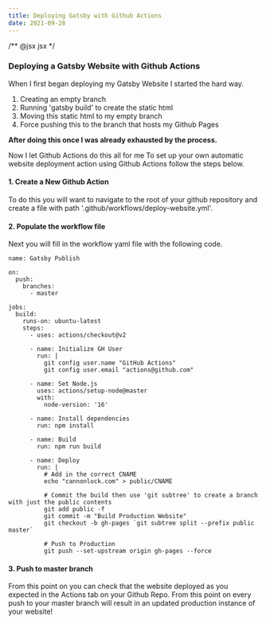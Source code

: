 ```yaml
---
title: Deploying Gatsby with Github Actions
date: 2021-09-28
---
```


/** @jsx jsx */


### Deploying a Gatsby Website with Github Actions

When I first began deploying my Gatsby Website I started the hard way.

1. Creating an empty branch
1. Running 'gatsby build' to create the static html
1. Moving this static html to my empty branch
1. Force pushing this to the branch that hosts my Github Pages

**After doing this once I was already exhausted by the process.**

Now I let Github Actions do this all for me To set up your
own automatic website deployment action using Github Actions follow the steps
below.

#### 1. Create a New Github Action

To do this you will want to navigate to the root of your github repository
and create a file with path '.github/workflows/deploy-website.yml'.

#### 2. Populate the workflow file

Next you will fill in the workflow yaml file with the following code.

```
name: Gatsby Publish

on:
  push:
    branches:
      - master

jobs:
  build:
    runs-on: ubuntu-latest
    steps:
      - uses: actions/checkout@v2

      - name: Initialize GH User
        run: |
          git config user.name "GitHub Actions"
          git config user.email "actions@github.com"

      - name: Set Node.js
        uses: actions/setup-node@master
        with:
          node-version: '16'

      - name: Install dependencies
        run: npm install

      - name: Build
        run: npm run build

      - name: Deploy
        run: |
          # Add in the correct CNAME
          echo "cannonlock.com" > public/CNAME

          # Commit the build then use 'git subtree' to create a branch with just the public contents
          git add public -f
          git commit -m "Build Production Website"
          git checkout -b gh-pages `git subtree split --prefix public master`

          # Push to Production
          git push --set-upstream origin gh-pages --force
```

#### 3. Push to master branch

From this point on you can check that the website deployed as you expected
in the Actions tab on your Github Repo. From this point on every push to
your master branch will result in an updated production instance of your
website!







